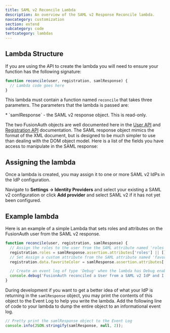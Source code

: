 ```yaml
---
title: SAML v2 Reconcile Lambda
description: An overview of the SAML v2 Response Reconcile lambda.
navcategory: customization
section: extend
subcategory: code
tertcategory: lambdas
---
```


<ReconcileLambdaIntro identity_provider_name="SAML v2" prefix="an" extra_reconcile=" and well known SAML v2 attributes " extra_text="It is common that the SAML attributes (claims) returned from the SAML IdP login request will contain custom attributes. In order to utilize these custom attributes you may wish to use a lambda to assist FusionAuth during the login request to copy these claims to appropriate fields on the FusionAuth user object."
/>

## Lambda Structure

If you are using the API to create the lambda you will need to ensure your function has the following signature:

```javascript
function reconcile(user, registration, samlResponse) {
  // Lambda code goes here
}
```

This lambda must contain a function named `reconcile` that takes three parameters. The parameters that the lambda is passed are:

<ReconcileLambdaUserRegistrationParameters />
* `samlResponse` - the SAML v2 response object. This is read-only.

The two FusionAuth objects are well documented here in the [User API](/docs/apis/users) and [Registration API](/docs/apis/registrations) documentation. The SAML response object mimics the format of the XML document, but is designed to be much simpler to use than dealing with the DOM object model. Here is a list of the fields you have access to manipulate in the SAML response:

<SamlResponseFields />

## Assigning the lambda

Once a lambda is created, you may assign it to one or more SAML v2 IdPs in the IdP configuration.

Navigate to <strong>Settings -> Identity Providers</strong> and select your existing a SAML v2 configuration or click <strong>Add provider</strong> and select SAML v2 if it has not yet been configured.

## Example lambda

Here is an example of a simple Lambda that sets roles and attributes on the FusionAuth user from the SAML v2 response.

```javascript
function reconcile(user, registration, samlResponse) {
  // Assign the roles to the user from the SAML attribute named 'roles'
  registration.roles = samlResponse.assertion.attributes['roles'] || [];
  // Set Assign a custom attribute from the SAML attribute named 'favoriteColor'
  registration.data.favoriteColor = samlResponse.assertion.attributes['favoriteColor'];

  // Create an event log of type 'Debug' when the lambda has Debug enabled
  console.debug('FusionAuth reconciled a User from a SAML v2 IdP and I helped!');
}
```

During development if you want to get a better idea of what your IdP is returning in the `samlResponse` object, you may print the contents of this object to the Event Log to help you write the lambda. Add the following line of code to your lambda to dump the entire object to an informational event log.

```javascript
// Pretty print the samlResponse object to the Event Log
console.info(JSON.stringify(samlResponse, null, 2));
```
